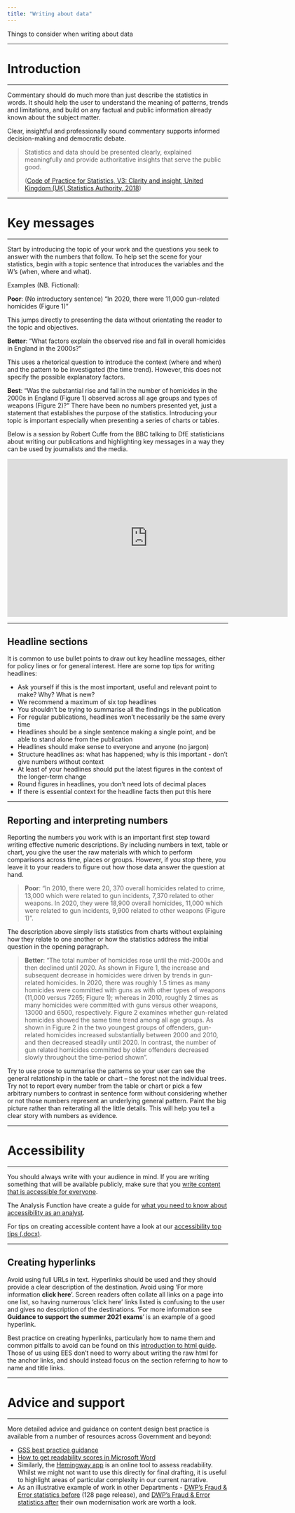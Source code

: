 ```yaml
---
title: "Writing about data"
---
```


<p class="text-muted">Things to consider when writing about data</p>


---

# Introduction

---

Commentary should do much more than just describe the statistics in words. It should help the user to understand the meaning of patterns, trends and limitations, and build on any factual and public information already known about the subject matter.

Clear, insightful and professionally sound commentary supports informed decision-making and democratic debate.

> Statistics and data should be presented clearly, explained meaningfully and provide authoritative insights that serve the public good.
>
> ([Code of Practice for Statistics, V3: Clarity and insight, United Kingdom (UK) Statistics Authority, 2018](https://code.statisticsauthority.gov.uk/the-code/value/v3-clarity-and-insight/))

---

# Key messages

---

Start by introducing the topic of your work and the questions you seek to answer with the numbers that follow. To help set the scene for your statistics, begin with a topic sentence that introduces the variables and the W’s (when, where and what).

Examples (NB. Fictional):

**Poor**: (No introductory sentence) “In 2020, there were 11,000 gun-related homicides (Figure 1)”

This jumps directly to presenting the data without orientating the reader to the topic and objectives.

**Better**: “What factors explain the observed rise and fall in overall homicides in England in the 2000s?”

This uses a rhetorical question to introduce the context (where and when) and the pattern to be investigated (the time trend). However, this does not specify the possible explanatory factors.

**Best**: “Was the substantial rise and fall in the number of homicides in the 2000s in England (Figure 1) observed across all age groups and types of weapons (Figure 2)?”
There have been no numbers presented yet, just a statement that establishes the purpose of the statistics. Introducing your topic is important especially when presenting a series of charts or tables.

Below is a session by Robert Cuffe from the BBC talking to DfE statisticians about writing our publications and highlighting key messages in a way they can be used by journalists and the media.

<div align=center>
<iframe width="640" height="360" src="https://web.microsoftstream.com/embed/video/b44d821a-9b5c-437a-b321-673c4304c350?autoplay=false&amp;showinfo=false" allowfullscreen style="border:none;"></iframe>
</div>

---

## Headline sections


It is common to use bullet points to draw out key headline messages, either for policy lines or for general interest. Here are some top tips for writing headlines:

* Ask yourself if this is the most important, useful and relevant point to make? Why? What is new?
* We recommend a maximum of six top headlines
* You shouldn't be trying to summarise all the findings in the publication
* For regular publications, headlines won't necessarily be the same every time
* Headlines should be a single sentence making a single point, and be able to stand alone from the publication
* Headlines should make sense to everyone and anyone (no jargon)
* Structure headlines as: what has happened; why is this important - don't give numbers without context
* At least of your headlines should put the latest figures in the context of the longer-term change
* Round figures in headlines, you don't need lots of decimal places
* If there is essential context for the headline facts then put this here

---

## Reporting and interpreting numbers


Reporting the numbers you work with is an important first step toward writing effective numeric descriptions. By including numbers in text, table or chart, you give the user the raw materials with which to perform comparisons across time, places or groups. However, if you stop there, you leave it to your readers to figure out how those data answer the question at hand.

> **Poor**: “In 2010, there were 20, 370 overall homicides related to crime, 13,000 which were related to gun incidents, 7,370 related to other weapons. In 2020, they were 18,900 overall homicides, 11,000 which were related to gun incidents, 9,900 related to other weapons (Figure 1)”.

The description above simply lists statistics from charts without explaining how they relate to one another or how the statistics address the initial question in the opening paragraph.

> **Better**: “The total number of homicides rose until the mid-2000s and then declined until 2020. As shown in Figure 1, the increase and subsequent decrease in homicides were driven by trends in gun-related homicides. In 2020, there was roughly 1.5 times as many homicides were committed with guns as with other types of weapons (11,000 versus 7265; Figure 1); whereas in 2010, roughly 2 times as many homicides were committed with guns versus other weapons, 13000 and 6500, respectively.  Figure 2 examines whether gun-related homicides showed the same time trend among all age groups. As shown in Figure 2 in the two youngest groups of offenders, gun-related homicides increased substantially between 2000 and 2010, and then decreased steadily until 2020. In contrast, the number of gun related homicides committed by older offenders decreased slowly throughout the time-period shown”.

Try to use prose to summarise the patterns so your user can see the general relationship in the table or chart – the forest not the individual trees. Try not to report every number from the table or chart or pick a few arbitrary numbers to contrast in sentence form without considering whether or not those numbers represent an underlying general pattern. Paint the big picture rather than reiterating all the little details. This will help you tell a clear story with numbers as evidence.

---

# Accessibility

---

You should always write with your audience in mind. If you are writing something that will be available publicly, make sure that you [write content that is accessible for everyone](https://gds.blog.gov.uk/2016/02/23/writing-content-for-everyone/).

The Analysis Function have create a guide for [what you need to know about accessibility as an analyst](https://analysisfunction.civilservice.gov.uk/policy-store/accessibility-legislation-what-you-need-to-know/).

For tips on creating accessible content have a look at our [accessibility top tips (.docx)](../resources/Accessibility.docx).

---

## Creating hyperlinks


Avoid using full URLs in text. Hyperlinks should be used and they should provide a clear description of the destination. Avoid using 'For more information **click here**'. Screen readers often collate all links on a page into one list, so having numerous ‘click here’ links listed is confusing to the user and gives no description of the destinations. ‘For more information see **Guidance to support the summer 2021 exams**’ is an example of a good hyperlink.

Best practice on creating hyperlinks, particularly how to name them and common pitfalls to avoid can be found on this [introduction to html guide](https://developer.mozilla.org/en-US/docs/Learn/HTML/Introduction_to_HTML/Creating_hyperlinks){target="_blank" rel="noopener noreferrer"}. Those of us using EES don't need to worry about writing the raw html for the anchor links, and should instead focus on the section referring to how to name and title links.

---

# Advice and support

---

More detailed advice and guidance on content design best practice is available from a number of resources across Government and beyond:

- [GSS best practice guidance](https://analysisfunction.civilservice.gov.uk/policy-store/writing-about-statistics-2/)
- [How to get readability scores in Microsoft Word](https://support.office.com/en-gb/article/test-your-document-s-readability-85b4969e-e80a-4777-8dd3-f7fc3c8b3fd2)
- Similarly, the [Hemingway app](http://www.hemingwayapp.com/) is an online tool to assess readability. Whilst we might not want to use this directly for final drafting, it is useful to highlight areas of particular complexity in our current narrative.
- As an illustrative example of work in other Departments - [DWP's Fraud & Error statistics before](https://www.gov.uk/government/statistics/fraud-and-error-in-the-benefit-system-201213-estimates) (128 page release), and [DWP's Fraud & Error statistics after](https://www.gov.uk/government/statistics/fraud-and-error-in-the-benefit-system-financial-year-2017-to-2018-estimates) their own modernisation work are worth a look.